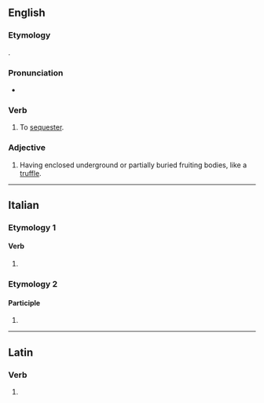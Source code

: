 ==English==

===Etymology===
{{root|en|ine-pro|*sekʷ-|id=follow}}
{{back-form|en|sequestration}}.

===Pronunciation===
* {{IPA|en|/ˈsiːkwəstɹeɪt/}}

===Verb===
{{en-verb}}

# To [[sequester]].

===Adjective===
{{en-adj|-}}

# {{lb|en|mycology}} Having enclosed underground or partially buried fruiting bodies, like a [[truffle]].

----

==Italian==

===Etymology 1===

====Verb====
{{head|it|verb form}}

# {{inflection of|it|sequestrare||2|p|pres|indc|;|2|p|impr}}

===Etymology 2===

====Participle====
{{head|it|past participle form|g=f-p}}

# {{feminine plural of|it|sequestrato}}

----

==Latin==

===Verb===
{{la-verb-form|sequestrāte}}

# {{inflection of|la|sequestrō||2|p|pres|actv|impr}}